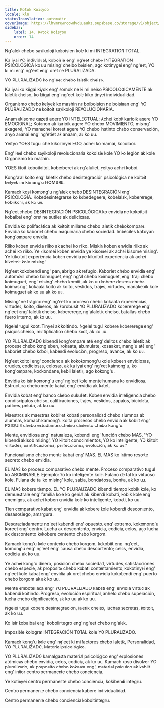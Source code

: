```yaml
---
title: Kotok Koisyoo
locale: kln
statusTranslation: automatic
coverImage: https://lhvmrqwrcowdvduuaukz.supabase.co/storage/v1/object/public/strapi-uploads/small_cover-educacion-fundamental.webp-2d51a7828a2b1309555be27f7e2a61a0.webp
sidebar:
    label: 14. Kotok Koisyoo
    order: 14
---
```

Ng'alek chebo sayikoloji koboisien kole ki mi INTEGRATION TOTAL.

Ka iyai YO individual, koboisie eng' ng'eet chebo INTEGRATION PSICOLÓGICA ko uu mising' cheibo boisien, ago kotinygei eng' ng'eet, YO ki mi eng' ng'eet eng' oret ne PLURALIZADA.

YO PLURALIZADO ko ng'eet chebo laletik cheiso.

Ka iyai ko kiigai kiyok eng' somok ne ki mi neiso PSICOLÓGICAMENTE ak laletik cheiso, ko kiigai eng' ng'eet kole kiko tinyei individualidad.

Organismo chebo kelyek ko mashin ne boiboision ne boisinan eng' YO PLURALIZADO ne koitoit sayikoloji REVOLUCIONARIA.

Anam akisome gazeti agere YO INTELECTUAL; Achei kobit karioik agere YO EMOCIONAL; Kotonon ak karioik agere YO chebo MOVIMIENTO, mising' akagerei, YO manachei koreet agere YO chebo instinto chebo conservación, anyo ananai eng' ng'etiet ak anaam, ak ko uu.

Yeityo YOES tugul che kikoitinyei EGO, achei ko mamai, koboiboi.

Eng' leel chebo sayikoloji revolucionaria kokoisie kole YO ko legión ak kole Organismo ko mashin.

YOES titoit koboitoitoi, koberberei ak ng'aluliet, yeityo achei koboi.

Kong'alal koito eng' laletik chebo desintegración psicológica ne koitoit kelyek ne kimang'u HOMBRE.

Kamach kosi komong'u ng'alek chebo DESINTEGRACIÓN eng' PSICOLOGÍA. Kobedesintegrarse ko kobedegeere, kobelalak, kobererege, kobiikchi, ak ko uu.

Ng'eet chebo DESINTEGRACIÓN PSICOLÓGICA ko envidia ne kokoitoit kobaibai eng' oret ne sutiles ak deliciosas.

Envidia ko polifacética ak koitoit millares chebo laletik chebokompare. Envidia ko kaboriet chebo maquinaria chebo sociedad. Imbéciles kakoyan kong'ompare envidia.

Riiko koben envidia riiko ak achei ko riiko. Miskin koben envidia riiko ak achei ko riiko. Ye kisomei koben envidia ye kisomei ak achei kisome mising'. Ye kikoitoit experiencia koben envidia ye kikoitoit experiencia ak achei kikoitoit kole mising'.

Ng'eet kokobendi eng' pan, abrigo ak refugio. Kaboriet chebo envidia eng' automóvil chebo koimuguet, eng' ng'al chebo koimuguet, eng' traji chebo koimuguet, eng' mising' chebo komiit, ak ko uu kobere deseos chebo koimasing', kokaata koito ak koito, vestidos, trajes, virtudes, manakebik kole koimuguet ak ko uu ak ko uu.

Mising' ne trágico eng' ng'eet ko proceso chebo kokaata experiencias, virtudes, koito, dineros, ak korobusit YO PLURALIZADO kobererege eng' ng'eet eng' laletik cheiso, kobererege, ng'alaletik cheiso, batallas chebo fuero interno, ak ko uu.

Ngelel tugul koot. Tinyei ak koitindo. Ngelel tugul kobere kobererege eng' psiquis cheiso, multiplication chebo koot, ak ко uu.

YO PLURALIZADO kibendi kong'ompare até eng' delitos chebo laletik ak procese chebo kong'eben, kokaata, akumulate, kosaakat, mang'u até eng' kaboriet chebo koboi, kabendi evolución, progreso, avance, ak ko uu.

Ng'eet koitoi eng' conciencia ak kokokomong'u kole kobeen envidiosas, crueles, codiciosas, celosas, ak ka iyai eng' ng'eet kaimong'u, ko kong'ompare, kookondane, kebii laletik, ago kokong'u.

Envidia ko isir komong'u eng' ng'eet kole mente humana ko envidiosa. Estructura chebo mente kabat eng' envidia ak katet.

Envidia kobat eng' banco chebo sukuliet. Koben envidia inteligencia chebo condiscípulos cheiso, calificaciones, trajes, vestidos, zapatos, bicicleta, patines, pelota, ak ko uu.

Maestros ak maestras kobiitet kobati personalidad chebo alumnos ak alumnas, komach kamong'u koita procesos chebo envidia ak kobiit eng' PSIQUIS chebo estudiantes cheiso cimiento chebo kong'u.

Mente, envidiosa eng' naturaleza, kobendi eng' función chebo MAS. "YO kibendi akisob mising', YO kiitoit conocimientos, YO ko inteligente, YO kiitoit virtudes, santificaciones, perfecciones, evolución, ak ko uu."

Funcionalismo chebo mente kabat eng' MAS. EL MAS ko intimo resorte secreto chebo envidia.

EL MAS ko proceso comparativo chebo mente. Proceso comparativo tugul ko ABOMINABLE. Ejemplo: Yo ko inteligente kole. Fulano de tal ko virtuoso kole. Fulana de tal ko mising' kole, sabia, bondadosa, bonita, ak ko uu.

EL MAS kobere tiempo. EL YO PLURALIZADO kibendi tiempo kobik kole, ko demuestrale eng' familia kole ko genial ak kibendi kobati, kobik kole eng' enemigos, ak achei koben envidia kole ko inteligente, kobati, ko uu.

Tien comparativo kabat eng' envidia ak kobere kole kobendi descontento, desasosiego, amargura.

Desgraciadamente ng'eet kabendi eng' opuesto, eng' extremo, kokomong'u koreet eng' centro. Lucha ak descontento, envidia, codicia, celos, ago lucha ak descontento kokobere contento chebo korgom.

Kamach kong'u kole contento chebo korgom, kokobiit eng' ng'eet, komong'u eng' ng'eet eng' causa chebo descontento; celos, envidia, codicia, ak ko uu.

Ye achei kong'o dinero, posición chebo sociedad, virtudes, satisfacciones chebo especie, ak proposito chebo kobati contentamiento, kokotinyei eng' ng'eet kole kabat eng' envidia ak oret chebo envidia kokobendi eng' puerto chebo korgom ak ak ko uu.

Mente embotellada eng' YO PLURALIZADO kabati eng' envidia virtud ak kabendi koitindo. Progreso, evolución espiritual, anhelo chebo superación, lucha chebo dignificación, ak ko uu ak ko uu.

Ngelel tugul kobere desintegración, laletik cheiso, luchas secretas, koitoit, ak ko uu.

Ko isir kobaibai eng' koboiintegro eng' ng'eet chebo ng'alek.

Imposible kolograr INTEGRACIÓN TOTAL kole YO PLURALIZADO.

Kamach kong'u kole eng' ng'eet ki mi factores chebo laletik, Personalidad, YO PLURALIZADO, Material psicológico.

YO PLURALIZADO kamalgasta material psicológico eng' explosiones atómicas chebo envidia, celos, codicia, ak ko uu. Kamach koso disolver YO pluralizado, ak proposito chebo kokaata eng', material psíquico ak kobiit eng' intior centro permanente chebo conciencia.

Ye kotinyei centro permanente chebo conciencia, kokibendi integru.

Centro permanente chebo conciencia kabere individualidad.

Centro permanente chebo conciencia koboitintegru.

